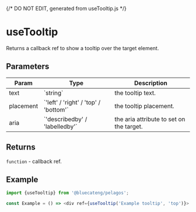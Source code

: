 {/* DO NOT EDIT, generated from useTooltip.js */}


<Meta title="hooks/useTooltip" />

# useTooltip

Returns a callback ref to show a tooltip over the target element.

## Parameters

<table>
	<thead>
		<tr>
			<th>Param</th>
			<th>Type</th>
			<th>Description</th>
		</tr>
	</thead>
	<tbody>
		<tr>
			<td>text</td>
			<td>`string`</td>
			<td>the tooltip text.</td>
		</tr>
		<tr>
			<td>placement</td>
			<td>`'left' / 'right' / 'top' / 'bottom'`</td>
			<td>the tooltip placement.</td>
		</tr>
		<tr>
			<td>aria</td>
			<td>`'describedby' / 'labelledby'`</td>
			<td>the aria attribute to set on the target.</td>
		</tr>
	</tbody>
</table>

## Returns

`function` - callback ref.

## Example

```js
import {useTooltip} from '@bluecateng/pelagos';

const Example = () => <div ref={useTooltip('Example tooltip', 'top')}>...</div>;
```

